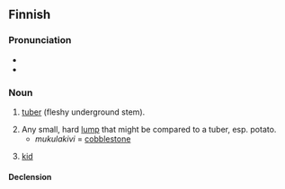 ==Finnish==
{{Finnish index|m|u}}

===Pronunciation===
* {{IPA|/ˈmukulɑ/|lang=fi}}
* {{hyphenation|mu|ku|la}}

===Noun===
{{infl|fi|noun}}

# {{context|botany|lang=fi}} [[tuber]] (fleshy underground stem).
# Any small, hard [[lump]] that might be compared to a tuber, esp. potato.
#* ''mukulakivi'' = [[cobblestone]]
# {{dialectal|lang=fi}} [[kid]]

====Declension====
{{fi-decl-kulkija|mukul}}
